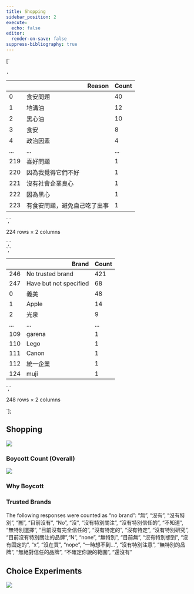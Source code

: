 ```yaml
---
title: Shopping
sidebar_position: 2
execute:
  echo: false
editor:
  render-on-save: false
suppress-bibliography: true
---
```





[`<div>
<style scoped>
    .dataframe tbody tr th:only-of-type {
        vertical-align: middle;
    }
    .dataframe tbody tr th {
        vertical-align: top;
    }
    .dataframe thead th {
        text-align: right;
    }
</style>
`,`
<table class="dataframe" data-quarto-postprocess="true" data-border="1">
<thead>
<tr style="text-align: right;">
<th data-quarto-table-cell-role="th"></th>
<th data-quarto-table-cell-role="th">Reason</th>
<th data-quarto-table-cell-role="th">Count</th>
</tr>
</thead>
<tbody>
<tr>
<td data-quarto-table-cell-role="th">0</td>
<td>食安問題</td>
<td>40</td>
</tr>
<tr>
<td data-quarto-table-cell-role="th">1</td>
<td>地溝油</td>
<td>12</td>
</tr>
<tr>
<td data-quarto-table-cell-role="th">2</td>
<td>黑心油</td>
<td>10</td>
</tr>
<tr>
<td data-quarto-table-cell-role="th">3</td>
<td>食安</td>
<td>8</td>
</tr>
<tr>
<td data-quarto-table-cell-role="th">4</td>
<td>政治因素</td>
<td>4</td>
</tr>
<tr>
<td data-quarto-table-cell-role="th">...</td>
<td>...</td>
<td>...</td>
</tr>
<tr>
<td data-quarto-table-cell-role="th">219</td>
<td>喜好問題</td>
<td>1</td>
</tr>
<tr>
<td data-quarto-table-cell-role="th">220</td>
<td>因為我覺得它們不好</td>
<td>1</td>
</tr>
<tr>
<td data-quarto-table-cell-role="th">221</td>
<td>沒有社會企業良心</td>
<td>1</td>
</tr>
<tr>
<td data-quarto-table-cell-role="th">222</td>
<td>因為黑心</td>
<td>1</td>
</tr>
<tr>
<td data-quarto-table-cell-role="th">223</td>
<td>有食安問題，避免自己吃了出事</td>
<td>1</td>
</tr>
</tbody>
</table>
`,`
<p>224 rows × 2 columns</p>
</div>`,`<div>
<style scoped>
    .dataframe tbody tr th:only-of-type {
        vertical-align: middle;
    }
    .dataframe tbody tr th {
        vertical-align: top;
    }
    .dataframe thead th {
        text-align: right;
    }
</style>
`,`
<table class="dataframe" data-quarto-postprocess="true" data-border="1">
<thead>
<tr style="text-align: right;">
<th data-quarto-table-cell-role="th"></th>
<th data-quarto-table-cell-role="th">Brand</th>
<th data-quarto-table-cell-role="th">Count</th>
</tr>
</thead>
<tbody>
<tr>
<td data-quarto-table-cell-role="th">246</td>
<td>No trusted brand</td>
<td>421</td>
</tr>
<tr>
<td data-quarto-table-cell-role="th">247</td>
<td>Have but not specified</td>
<td>68</td>
</tr>
<tr>
<td data-quarto-table-cell-role="th">0</td>
<td>義美</td>
<td>48</td>
</tr>
<tr>
<td data-quarto-table-cell-role="th">1</td>
<td>Apple</td>
<td>14</td>
</tr>
<tr>
<td data-quarto-table-cell-role="th">2</td>
<td>光泉</td>
<td>9</td>
</tr>
<tr>
<td data-quarto-table-cell-role="th">...</td>
<td>...</td>
<td>...</td>
</tr>
<tr>
<td data-quarto-table-cell-role="th">109</td>
<td>garena</td>
<td>1</td>
</tr>
<tr>
<td data-quarto-table-cell-role="th">110</td>
<td>Lego</td>
<td>1</td>
</tr>
<tr>
<td data-quarto-table-cell-role="th">111</td>
<td>Canon</td>
<td>1</td>
</tr>
<tr>
<td data-quarto-table-cell-role="th">112</td>
<td>統一企業</td>
<td>1</td>
</tr>
<tr>
<td data-quarto-table-cell-role="th">124</td>
<td>muji</td>
<td>1</td>
</tr>
</tbody>
</table>
`,`
<p>248 rows × 2 columns</p>
</div>`];

## Shopping

![](shopping_files/figure-markdown_strict/cell-3-output-1.png)

### Boycott Count (Overall)

![](shopping_files/figure-markdown_strict/cell-4-output-1.png)

### Why Boycott

<div dangerouslySetInnerHTML={{ __html: quartoRawHtml[0] }} />

<div dangerouslySetInnerHTML={{ __html: quartoRawHtml[1] }} />

<div dangerouslySetInnerHTML={{ __html: quartoRawHtml[2] }} />

### Trusted Brands

<div dangerouslySetInnerHTML={{ __html: quartoRawHtml[3] }} />

<div dangerouslySetInnerHTML={{ __html: quartoRawHtml[4] }} />

<div dangerouslySetInnerHTML={{ __html: quartoRawHtml[5] }} />

The following responses were counted as “no brand”: “無”, “沒有”,
“沒有特別”, “🈚️”, “目前沒有”, “No”, “沒”, “沒有特別關注”,
“沒有特別信任的”, “不知道”, “無特別選擇”, “目前沒有完全信任的”,
“沒有特定的”, “沒有特定”, “沒有特別研究”, “目前沒有特別關注的品牌”,“N”,
“none”, “無特別”, “目前無”, “沒有特別想到”, “沒有固定的”, “x”, “沒在買”,
“nope”, “一時想不到…”, “沒有特別注意”, “無特別的品牌”,
“無絕對信任的品牌”, “不確定你說的範圍”, “還沒有”

## Choice Experiments

![](shopping_files/figure-markdown_strict/cell-7-output-1.png)
